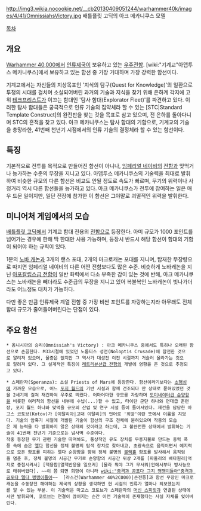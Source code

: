 {{{+1 '''Ark Mechanicus''' }}}

http://img3.wikia.nocookie.net/__cb20130409051244/warhammer40k/images/4/41/OmnissiahsVictory.jpg
배틀플릿 고딕의 아크 메카니쿠스 모델

[[목차]]

== 개요 ==
[[Warhammer 40,000]]에서 [[인류제국]]이 보유하고 있는 [[우주전함]]. [wiki:"기계교"아뎁투스 메카니쿠스]에서 보유하고 있는 함선 중 가장 거대하며 가장 강력한 함선이다.

기계교에서는 자신들의 지상목표인 '지식의 탐구(Quest for Knowledge)'의 일환으로 투쟁의 시대를 걸치며 소실되어버린 과거의 기술과 지식을 찾기 위해 은하계 각지에 고위 [[테크프리스트]]가 이끄는 함대인 '탐사 함대(Explorator Fleet)'를 파견하고 있다. 이러한 탐사 함대들은 궁극적으로 인류 기술의 집약체라 할 수 있는 [STC|Standard Template Construct]의 완전판을 찾는 것을 목표로 삼고 있으며, 전 은하를 돌아다니며 STC의 흔적을 찾고 있다. 아크 메카니쿠스는 탐사 함대의 기함으로, 기계교의 기술을 총망라한, 41번째 천년기 시점에서의 인류 기술의 결정체라 할 수 있는 함선이다.

== 특징 ==
기본적으로 전투를 목적으로 만들어진 함선이 아니나, [[임페리얼 네이비]]의 [[전함]]과 맞먹거나 능가하는 수준의 무장을 지니고 있다. 아뎁투스 메카니쿠스의 기술력을 최대로 발휘하여 비슷한 규모의 다른 함선은 비교도 안될 정도로 속도가 빠르며, 무기의 위력이나 사정거리 역시 다른 함선들을 능가하고 있다. 아크 메카니쿠스가 전투에 참여하는 일은 매우 드문 일이지만, 일단 전장에 참가한 이 함선은 그야말로 괴멸적인 위력을 발휘한다.

== 미니어처 게임에서의 모습 ==
[[배틀플릿 고딕]]에서 기계교 함대 전용의 [[전함]]으로 등장한다. 아미 규모가 1000 포인트를 넘어가는 경우에 한해 딱 한대만 사용 가능하며, 등장시 반드시 해당 함선이 함대의 기함이 되어야 하는 규칙이 있다.

1문의 [[노바 캐논]]과 3개의 랜스 포대, 2개의 마크로캐논 포대를 지니며, 탑재한 무장량으로 따지면 임페리얼 네이비의 다른 어떤 전함보다도 많은 수준. 비슷하게 노바캐논을 지닌 [[아포칼립스급 전함]]이 일반 화력에서 다소 부족한 감이 있는 것에 반해, 아크 메카니쿠스는 노바캐논을 빼더라도 수준급의 무장을 지니고 있어 복불복인 노바캐논이 빗나가더라도 어느정도 대처가 가능하다.

다만 좋은 만큼 인류제국 계열 전함 중 가장 비싼 포인트를 자랑하는지라 아무래도 전체 함대 규모가 줄어들어버린다는 단점이 있다.

== 주요 함선 ==
 * 옴니시아의 승리(Omnissiah's Victory) : 아크 메카니쿠스 중에서도 특히나 오래된 함선으로 손꼽힌다. M33시절에 있었던 노롭티스 성전(Noloptis Crusade)에 참전한 것으로 알려져 있으며, 물증은 없지만 그 역사가 대성전 이전 시절까지 거슬러 올라가는 것으로 알려져 있다. 그 설계적인 특징이 [[레트리뷰션급 전함]]의 개발에 영향을 준 것으로 추정되고 있다.

 * 스페란자(Speranza): 소설 Priests of Mars에 등장한다. 함선이라기보다는 [[소행성]]에 가까운 모습으로, 어느 [[포지 월드]]의 기반 시설과 함께 건조되다 만 상태로 묻혀있었던 것을 2세기에 걸쳐 재건하여 우주로 띄웠다. 어마어마한 규모를 자랑하며 [[도미네이터급 순양함]]을 비롯한 여러척의 함선을 내부에 수납(...)할 수 있고, 타이탄 군단 하나와 연대급 훈련장, 포지 월드 하나와 맞먹을 규모의 산업 및 연구 시설 등이 들어서있다. 재건을 담당한 마고스 코토브(Kotov)가 [이탈리아|고대 이탈리]의 언어로 '희망'이란 뜻에서 이름을 지었다. 기술의 암흑기 시절에 개발된 기술이 함선의 구조 전체에 묻혀있으며 작중의 모습은 제 능력을 다 발휘하지 않은 상태의 것이라고 하는데, 그 불완전한 상태에서 발휘하는 기술이 41번째 천년기 기준으로는 넘사벽 수준이다.
 작중 등장한 무기 관련 기술만 따져봐도, 통상적인 유도 장치를 무용지물로 만드는 중력 폭풍 속에 숨은 [[엘다]] 함선을 정체 불명의 탐색 장치로 찾아내고, 초광속으로 움직이면서 예지력으로 모든 함포를 피하는 엘다 순양함을 향해 정체 불명의 [[블랙홀]] 함포를 발사해서 움직임을 멈춘 후, 정체 불명의 시공간 무기로 순양함의 시공간 위상 2개를 [파울리의 배타원리|억지로 중첩시켜서] [핵융합|열핵반응을 일으켜] [몰라 뭐야 그거 무서워|안에서부터 방사능으로 태워버렸다]. ~~이 쯤 되면 희망이 아니라 [[wiki:"충격과 공포다 그지 깽깽이들아"충격과 공포다 엘다 깽깽이들아]]~~  [라스건(Warhammer 40%2C000)|손전등]과 함선 무장인 마크로캐논을 수동장전 해야하는 제국의 상황을 생각하면 현 시점의 인류가 얼마나 퇴보했는지를 알 수 있는 부분. 이 기술력은 마고스 코토브가 스페란자의 [[머신 스피릿]]과 연결된 상태에서만 발휘되며, 코토브는 연결이 끊어지는 순간 이런 기술력이 존재했다는 사실 자체를 잊어버린다. 
